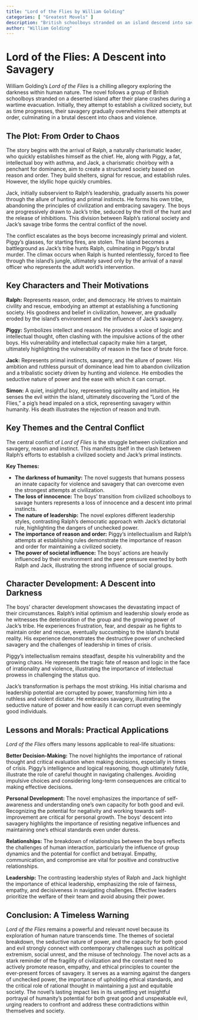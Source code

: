 ```yaml
---
title: "Lord of the Flies by William Golding"
categories: [ "Greatest Movels" ]
description: "British schoolboys stranded on an island descend into savagery."
author: "William Golding"
---
```

# Lord of the Flies: A Descent into Savagery

William Golding's *Lord of the Flies* is a chilling allegory exploring the darkness within human nature. The novel follows a group of British schoolboys stranded on a deserted island after their plane crashes during a wartime evacuation. Initially, they attempt to establish a civilized society, but as time progresses, their savagery gradually overwhelms their attempts at order, culminating in a brutal descent into chaos and violence.

## The Plot: From Order to Chaos

The story begins with the arrival of Ralph, a naturally charismatic leader, who quickly establishes himself as the chief.  He, along with Piggy, a fat, intellectual boy with asthma, and Jack, a charismatic choirboy with a penchant for dominance, aim to create a structured society based on reason and order.  They build shelters, signal for rescue, and establish rules.  However, the idyllic hope quickly crumbles.

Jack, initially subservient to Ralph's leadership, gradually asserts his power through the allure of hunting and primal instincts.  He forms his own tribe, abandoning the principles of civilization and embracing savagery.  The boys are progressively drawn to Jack's tribe, seduced by the thrill of the hunt and the release of inhibitions.  This division between Ralph's rational society and Jack's savage tribe forms the central conflict of the novel.

The conflict escalates as the boys become increasingly primal and violent. Piggy's glasses, for starting fires, are stolen. The island becomes a battleground as Jack's tribe hunts Ralph, culminating in Piggy's brutal murder. The climax occurs when Ralph is hunted relentlessly, forced to flee through the island's jungle, ultimately saved only by the arrival of a naval officer who represents the adult world's intervention.

## Key Characters and Their Motivations

**Ralph:** Represents reason, order, and democracy. He strives to maintain civility and rescue, embodying an attempt at establishing a functioning society. His goodness and belief in civilization, however, are gradually eroded by the island’s environment and the influence of Jack's savagery.

**Piggy:** Symbolizes intellect and reason. He provides a voice of logic and intellectual thought, often clashing with the impulsive actions of the other boys.  His vulnerability and intellectual capacity make him a target, ultimately highlighting the vulnerability of reason in the face of brute force.

**Jack:** Represents primal instincts, savagery, and the allure of power. His ambition and ruthless pursuit of dominance lead him to abandon civilization and a tribalistic society driven by hunting and violence. He embodies the seductive nature of power and the ease with which it can corrupt.

**Simon:** A quiet, insightful boy, representing spirituality and intuition. He senses the evil within the island, ultimately discovering the "Lord of the Flies," a pig's head impaled on a stick, representing savagery within humanity. His death illustrates the rejection of reason and truth.

## Key Themes and the Central Conflict

The central conflict of *Lord of Flies* is the struggle between civilization and savagery, reason and instinct. This manifests itself in the clash between Ralph’s efforts to establish a civilized society and Jack's primal instincts.

**Key Themes:**

* **The darkness of humanity:** The novel suggests that humans possess an innate capacity for violence and savagery that can overcome even the strongest attempts at civilization.
* **The loss of innocence:** The boys' transition from civilized schoolboys to savage hunters represents a loss of innocence and a descent into primal instincts.
* **The nature of leadership:** The novel explores different leadership styles, contrasting Ralph's democratic approach with Jack's dictatorial rule, highlighting the dangers of unchecked power.
* **The importance of reason and order:** Piggy's intellectualism and Ralph's attempts at establishing rules demonstrate the importance of reason and order for maintaining a civilized society.
* **The power of societal influence:** The boys' actions are heavily influenced by their environment and the peer pressure exerted by both Ralph and Jack, illustrating the strong influence of social groups.


## Character Development: A Descent into Darkness

The boys' character development showcases the devastating impact of their circumstances. Ralph’s initial optimism and leadership slowly erode as he witnesses the deterioration of the group and the growing power of Jack’s tribe. He experiences frustration, fear, and despair as he fights to maintain order and rescue, eventually succumbing to the island's brutal reality.  His experience demonstrates the destructive power of unchecked savagery and the challenges of leadership in times of crisis.

Piggy's intellectualism remains steadfast, despite his vulnerability and the growing chaos. He represents the tragic fate of reason and logic in the face of irrationality and violence, illustrating the importance of intellectual prowess in challenging the status quo. 

Jack's transformation is perhaps the most striking. His initial charisma and leadership potential are corrupted by power, transforming him into a ruthless and violent dictator. He embraces savagery, illustrating the seductive nature of power and how easily it can corrupt even seemingly good individuals.

## Lessons and Morals: Practical Applications

*Lord of the Flies* offers many lessons applicable to real-life situations:

**Better Decision-Making:** The novel highlights the importance of rational thought and critical evaluation when making decisions, especially in times of crisis. Piggy's intelligence and logical reasoning, though ultimately futile, illustrate the role of careful thought in navigating challenges. Avoiding impulsive choices and considering long-term consequences are critical to making effective decisions.

**Personal Development:** The novel emphasizes the importance of self-awareness and understanding one's own capacity for both good and evil. Recognizing the potential for negativity and working towards self-improvement are critical for personal growth. The boys' descent into savagery highlights the importance of resisting negative influences and maintaining one's ethical standards even under duress.

**Relationships:** The breakdown of relationships between the boys reflects the challenges of human interaction, particularly the influence of group dynamics and the potential for conflict and betrayal.  Empathy, communication, and compromise are vital for positive and constructive relationships.  

**Leadership:** The contrasting leadership styles of Ralph and Jack highlight the importance of ethical leadership, emphasizing the role of fairness, empathy, and decisiveness in navigating challenges. Effective leaders prioritize the welfare of their team and avoid abusing their power.

## Conclusion: A Timeless Warning

*Lord of the Flies* remains a powerful and relevant novel because its exploration of human nature transcends time. The themes of societal breakdown, the seductive nature of power, and the capacity for both good and evil strongly connect with contemporary challenges such as political extremism, social unrest, and the misuse of technology. The novel acts as a stark reminder of the fragility of civilization and the constant need to actively promote reason, empathy, and ethical principles to counter the ever-present forces of savagery. It serves as a warning against the dangers of unchecked power, the importance of upholding ethical standards, and the critical role of rational thought in maintaining a just and equitable society.  The novel's lasting impact lies in its unsettling yet insightful portrayal of humanity’s potential for both great good and unspeakable evil, urging readers to confront and address these contradictions within themselves and society.

